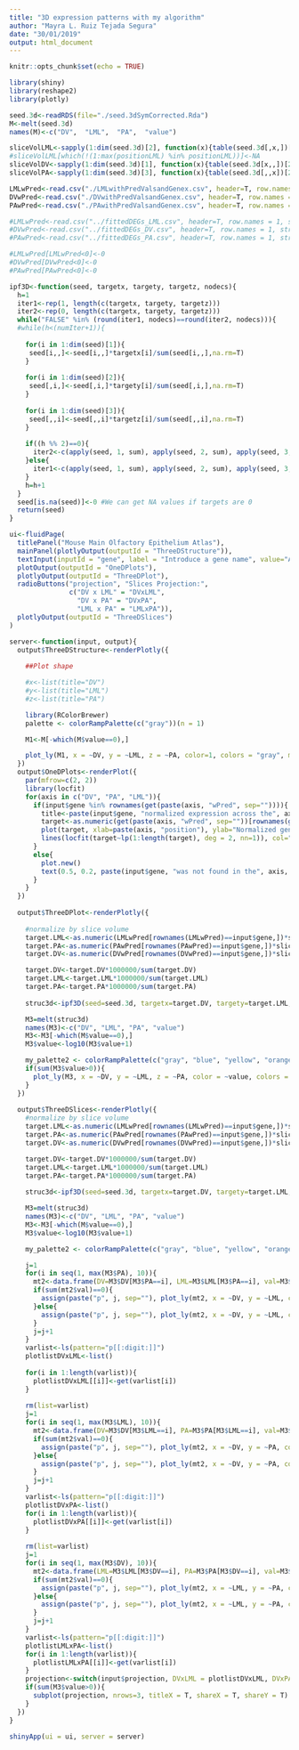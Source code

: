 ```yaml
---
title: "3D expression patterns with my algorithm"
author: "Mayra L. Ruiz Tejada Segura"
date: "30/01/2019"
output: html_document
---
```


```r
knitr::opts_chunk$set(echo = TRUE)
```


```r
library(shiny)
library(reshape2)
library(plotly)

seed.3d<-readRDS(file="./seed.3dSymCorrected.Rda")
M<-melt(seed.3d)
names(M)<-c("DV",  "LML",  "PA",  "value")

sliceVolLML<-sapply(1:dim(seed.3d)[2], function(x){table(seed.3d[,x,])[2]})
#sliceVolLML[which(!(1:max(positionLML) %in% positionLML))]<-NA
sliceVolDV<-sapply(1:dim(seed.3d)[1], function(x){table(seed.3d[x,,])[2]})
sliceVolPA<-sapply(1:dim(seed.3d)[3], function(x){table(seed.3d[,,x])[2]})

LMLwPred<-read.csv("./LMLwithPredValsandGenex.csv", header=T, row.names = 1, stringsAsFactors = F)
DVwPred<-read.csv("./DVwithPredValsandGenex.csv", header=T, row.names = 1, stringsAsFactors = F)
PAwPred<-read.csv("./PAwithPredValsandGenex.csv", header=T, row.names = 1, stringsAsFactors = F)

#LMLwPred<-read.csv("../fittedDEGs_LML.csv", header=T, row.names = 1, stringsAsFactors = F)
#DVwPred<-read.csv("../fittedDEGs_DV.csv", header=T, row.names = 1, stringsAsFactors = F)
#PAwPred<-read.csv("../fittedDEGs_PA.csv", header=T, row.names = 1, stringsAsFactors = F)

#LMLwPred[LMLwPred<0]<-0
#DVwPred[DVwPred<0]<-0
#PAwPred[PAwPred<0]<-0

ipf3D<-function(seed, targetx, targety, targetz, nodecs){
  h=1
  iter1<-rep(1, length(c(targetx, targety, targetz)))
  iter2<-rep(0, length(c(targetx, targety, targetz)))
  while("FALSE" %in% (round(iter1, nodecs)==round(iter2, nodecs))){
  #while(h<(numIter+1)){
  
    for(i in 1:dim(seed)[1]){
     seed[i,,]<-seed[i,,]*targetx[i]/sum(seed[i,,],na.rm=T)
    }
    
    for(i in 1:dim(seed)[2]){
     seed[,i,]<-seed[,i,]*targety[i]/sum(seed[,i,],na.rm=T)
    }
    
    for(i in 1:dim(seed)[3]){
     seed[,,i]<-seed[,,i]*targetz[i]/sum(seed[,,i],na.rm=T)
    }
    
    if((h %% 2)==0){
      iter2<-c(apply(seed, 1, sum), apply(seed, 2, sum), apply(seed, 3, sum))
    }else{
      iter1<-c(apply(seed, 1, sum), apply(seed, 2, sum), apply(seed, 3, sum))
    }
    h=h+1
  }
  seed[is.na(seed)]<-0 #We can get NA values if targets are 0
  return(seed)
}

ui<-fluidPage(
  titlePanel("Mouse Main Olfactory Epithelium Atlas"),
  mainPanel(plotlyOutput(outputId = "ThreeDStructure")),
  textInput(inputId = "gene", label = "Introduce a gene name", value="Acsm4"),
  plotOutput(outputId = "OneDPlots"),
  plotlyOutput(outputId = "ThreeDPlot"),
  radioButtons("projection", "Slices Projection:",
               c("DV x LML" = "DVxLML",
                 "DV x PA" = "DVxPA",
                 "LML x PA" = "LMLxPA")),
  plotlyOutput(outputId = "ThreeDSlices")
)

server<-function(input, output){
  output$ThreeDStructure<-renderPlotly({
    
    ##Plot shape 

    #x<-list(title="DV") 
    #y<-list(title="LML") 
    #z<-list(title="PA") 

    library(RColorBrewer)
    palette <- colorRampPalette(c("gray"))(n = 1)

    M1<-M[-which(M$value==0),]

    plot_ly(M1, x = ~DV, y = ~LML, z = ~PA, color=1, colors = "gray", marker=c(list(size=1))) %>% hide_colorbar()
  })
  output$OneDPlots<-renderPlot({
    par(mfrow=c(2, 2))
    library(locfit)
    for(axis in c("DV", "PA", "LML")){
      if(input$gene %in% rownames(get(paste(axis, "wPred", sep="")))){
        title<-paste(input$gene, "normalized expression across the", axis, "axis")
        target<-as.numeric(get(paste(axis, "wPred", sep=""))[rownames(get(paste(axis, "wPred", sep="")))==input$gene,])
        plot(target, xlab=paste(axis, "position"), ylab="Normalized gene expression", main=title)
        lines(locfit(target~lp(1:length(target), deg = 2, nn=1)), col="red")
      }
      else{
        plot.new()
        text(0.5, 0.2, paste(input$gene, "was not found in the", axis, "axis dataset"))
      }
    }
  })
  
  output$ThreeDPlot<-renderPlotly({
    
    #normalize by slice volume
    target.LML<-as.numeric(LMLwPred[rownames(LMLwPred)==input$gene,])*sliceVolLML/(sum(sliceVolLML))
    target.PA<-as.numeric(PAwPred[rownames(PAwPred)==input$gene,])*sliceVolPA/(sum(sliceVolPA))
    target.DV<-as.numeric(DVwPred[rownames(DVwPred)==input$gene,])*sliceVolDV/(sum(sliceVolDV))

    target.DV<-target.DV*1000000/sum(target.DV)
    target.LML<-target.LML*1000000/sum(target.LML)
    target.PA<-target.PA*1000000/sum(target.PA)
    
    struc3d<-ipf3D(seed=seed.3d, targetx=target.DV, targety=target.LML, targetz=target.PA, nodecs=0)

    M3=melt(struc3d)
    names(M3)<-c("DV", "LML", "PA", "value")
    M3<-M3[-which(M$value==0),]
    M3$value<-log10(M3$value+1)

    my_palette2 <- colorRampPalette(c("gray", "blue", "yellow", "orange", "red"))(n = 100)
    if(sum(M3$value>0)){
      plot_ly(M3, x = ~DV, y = ~LML, z = ~PA, color = ~value, colors = my_palette2, marker=c(list(size=1.5)))
    }
  })
  
  output$ThreeDSlices<-renderPlotly({
    #normalize by slice volume
    target.LML<-as.numeric(LMLwPred[rownames(LMLwPred)==input$gene,])*sliceVolLML/(sum(sliceVolLML))
    target.PA<-as.numeric(PAwPred[rownames(PAwPred)==input$gene,])*sliceVolPA/(sum(sliceVolPA))
    target.DV<-as.numeric(DVwPred[rownames(DVwPred)==input$gene,])*sliceVolDV/(sum(sliceVolDV))

    target.DV<-target.DV*1000000/sum(target.DV)
    target.LML<-target.LML*1000000/sum(target.LML)
    target.PA<-target.PA*1000000/sum(target.PA)
    
    struc3d<-ipf3D(seed=seed.3d, targetx=target.DV, targety=target.LML, targetz=target.PA, nodecs=0)

    M3=melt(struc3d)
    names(M3)<-c("DV", "LML", "PA", "value")
    M3<-M3[-which(M$value==0),]
    M3$value<-log10(M3$value+1)

    my_palette2 <- colorRampPalette(c("gray", "blue", "yellow", "orange", "red"))(n = 100)

    j=1
    for(i in seq(1, max(M3$PA), 10)){
      mt2<-data.frame(DV=M3$DV[M3$PA==i], LML=M3$LML[M3$PA==i], val=M3$value[M3$PA==i])
      if(sum(mt2$val)==0){
        assign(paste("p", j, sep=""), plot_ly(mt2, x = ~DV, y = ~LML, color = 1, colors = "gray", showlegend=FALSE) %>% layout(xaxis = list(range = c(0, dim(struc3d)[1])), yaxis = list(range = c(0, dim(struc3d)[2]))) %>% hide_colorbar())
      }else{
        assign(paste("p", j, sep=""), plot_ly(mt2, x = ~DV, y = ~LML, color = ~val, colors = my_palette2, showlegend=FALSE) %>% layout(xaxis = list(range = c(0, dim(struc3d)[1])), yaxis = list(range = c(0, dim(struc3d)[2]))) %>% colorbar(limits = c(0,log10(max(struc3d)))) %>% hide_colorbar())
      }
      j=j+1
    }
    varlist<-ls(pattern="p[[:digit:]]")
    plotlistDVxLML<-list()
    
    for(i in 1:length(varlist)){
      plotlistDVxLML[[i]]<-get(varlist[i])
    }
    
    rm(list=varlist)
    j=1
    for(i in seq(1, max(M3$LML), 10)){
      mt2<-data.frame(DV=M3$DV[M3$LML==i], PA=M3$PA[M3$LML==i], val=M3$value[M3$LML==i])
      if(sum(mt2$val)==0){
        assign(paste("p", j, sep=""), plot_ly(mt2, x = ~DV, y = ~PA, color = 1, colors = "gray", showlegend=FALSE) %>% layout(xaxis = list(range = c(0, dim(struc3d)[1])), yaxis = list(range = c(0, dim(struc3d)[2]))) %>% hide_colorbar())
      }else{
        assign(paste("p", j, sep=""), plot_ly(mt2, x = ~DV, y = ~PA, color = ~val, colors = my_palette2, showlegend=FALSE) %>% layout(xaxis = list(range = c(0, dim(struc3d)[1])), yaxis = list(range = c(0, dim(struc3d)[3]))) %>% colorbar(limits = c(0,log10(max(struc3d)))) %>% hide_colorbar())
      }
      j=j+1
    }
    varlist<-ls(pattern="p[[:digit:]]")
    plotlistDVxPA<-list()
    for(i in 1:length(varlist)){
      plotlistDVxPA[[i]]<-get(varlist[i])
    }
    
    rm(list=varlist)
    j=1
    for(i in seq(1, max(M3$DV), 10)){
      mt2<-data.frame(LML=M3$LML[M3$DV==i], PA=M3$PA[M3$DV==i], val=M3$value[M3$DV==i])
      if(sum(mt2$val)==0){
        assign(paste("p", j, sep=""), plot_ly(mt2, x = ~LML, y = ~PA, color = 1, colors = "gray", showlegend=FALSE) %>% layout(xaxis = list(range = c(0, dim(struc3d)[1])), yaxis = list(range = c(0, dim(struc3d)[2]))) %>% hide_colorbar())
      }else{
        assign(paste("p", j, sep=""), plot_ly(mt2, x = ~LML, y = ~PA, color = ~val, colors = my_palette2, showlegend=FALSE) %>% layout(xaxis = list(range = c(0, dim(struc3d)[2])), yaxis = list(range = c(0, dim(struc3d)[3]))) %>% colorbar(limits = c(0,log10(max(struc3d)))) %>% hide_colorbar())
      }
      j=j+1
    }
    varlist<-ls(pattern="p[[:digit:]]")
    plotlistLMLxPA<-list()
    for(i in 1:length(varlist)){
      plotlistLMLxPA[[i]]<-get(varlist[i])
    }
    projection<-switch(input$projection, DVxLML = plotlistDVxLML, DVxPA = plotlistDVxPA, LMLxPA = plotlistLMLxPA, plotlistDVxLML)
    if(sum(M3$value>0)){
      subplot(projection, nrows=3, titleX = T, shareX = T, shareY = T)
    }
  })
}

shinyApp(ui = ui, server = server)
```